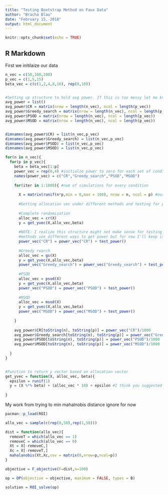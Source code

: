 ---
title: "Testing Bootstrap Method on Faux Data"
author: "Bracha Blau"
date: "February 15, 2018"
output: html_document
---

```{r setup, include=FALSE}
knitr::opts_chunk$set(echo = TRUE)
```

## R Markdown

First we initilaize our data

```{r}
n_vec = c(50,100,200)
p_vec = c(1,5,15)
beta_vec = c(c(1,2,4,8,16), rep(0,10))


#Setting up structure to hold avg power. If this is too messy let me know and I'll try something else
avg_power = list()
avg_power$CR = matrix(nrow = length(n_vec), ncol = length(p_vec))
avg_power$Greedy_search = matrix(nrow = length(n_vec), ncol = length(p_vec))
avg_power$PSOD = matrix(nrow = length(n_vec), ncol = length(p_vec))
avg_power$MSOD = matrix(nrow = length(n_vec), ncol = length(p_vec))


dimnames(avg_power$CR) = list(n_vec,p_vec)
dimnames(avg_power$Greedy_search) = list(n_vec,p_vec)
dimnames(avg_power$PSOD) = list(n_vec,p_vec)
dimnames(avg_power$MSOD) = list(n_vec,p_vec)

for(n in n_vec){
  for(p in p_vec){
    beta = beta_vec[1:p]
    power_vec = rep(0,4) #initialze power to zero for each set of conditions
    names(power_vec) = c("CR","Greedy_search","PSOD","MSOD")
    
    for(iter in 1:1000){ #num of simulations for every condition
      
      X = matrix(runif(n*p,min = 0,max = 100), nrow = n, ncol = p) #our fake data
      
      #Getting allocation vec under different methods and testing for power
      
      #Complete randomization
      alloc_vec = cr(X)
      y = get_yvec(X,allo_vec,beta)
      
      #NOTE: I realize this structure might not make sense for testing power, and that different
      #methods use different ways to get power but for now I'll keep it for the template
      power_vec("CR") = power_vec("CR") + test_power()
      
      #Greedy rearch
      alloc_vec = gs(X)
      y = get_yvec(X,allo_vec,beta)
      power_vec("Greedy_search") = power_vec("Greedy_search") + test_power()
      
      #PSOD
      alloc_vec = psod(X)
      y = get_yvec(X,allo_vec,beta)
      power_vec("PSOD") = power_vec("PSOD") + test_power()
      
      #MSOD
      alloc_vec = msod(X)
      y = get_yvec(X,allo_vec,beta)
      power_vec("MSOD") = power_vec("MSOD") + test_power()
      
    }
    
    avg_power$CR[toString(n), toString(p)] = power_vec("CR")/1000
    avg_power$Greedy_search[toString(n), toString(p)] = power_vec("Greedy_search")/1000
    avg_power$PSOD[toString(n), toString(p)] = power_vec("PSOD")/1000
    avg_power$MSOD[toString(n), toString(p)] = power_vec("MSOD")/1000
    
  }
}


#Function to return y vector based on allocation vector
get_yvec = function(X, alloc_vec, beta){
  epsilon = runif(1)
  y = (X %*% beta) + (alloc_vec * 10) + epsilon #I think you suggested making the effect +10, if not I could change it
  
}

```


My work from trying to min mahalnobis distance ignore for now
```{r}
pacman::p_load(ROI)

allo_vec = sample(c(rep(0,50),rep(1,50)))

dist = function(allo_vec){
  removeT = which(allo_vec == 1)
  removeC = which(allo_vec == 0)
  Xt = X[-removeC,]
  Xc = X[-removeT,]
  mahalanobis(Xt,Xc,cov = matrix(0,nrow=p,ncol=p))
}

objective = F_objective(F=dist,n=100)

op = OP(objective = objective, maximum = FALSE, types = B)

solution = ROI_solve(op)


```

